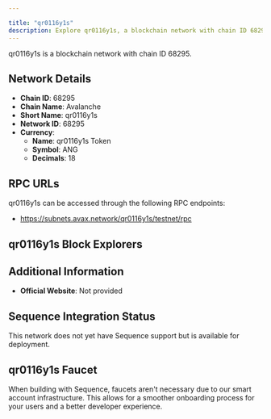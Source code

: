 ```yaml
---

title: "qr0116y1s"
description: Explore qr0116y1s, a blockchain network with chain ID 68295. Learn about its native currency, qr0116y1s Token, and how to interact with the network.
---
```




qr0116y1s is a blockchain network with chain ID 68295.

## Network Details

- **Chain ID**: 68295
- **Chain Name**: Avalanche
- **Short Name**: qr0116y1s
- **Network ID**: 68295
- **Currency**: 
  - **Name**: qr0116y1s Token
  - **Symbol**: ANG
  - **Decimals**: 18

## RPC URLs

qr0116y1s can be accessed through the following RPC endpoints:

- https://subnets.avax.network/qr0116y1s/testnet/rpc

## qr0116y1s Block Explorers



## Additional Information

- **Official Website**: Not provided

## Sequence Integration Status

This network does not yet have Sequence support but is available for deployment.

## qr0116y1s Faucet

When building with Sequence, faucets aren't necessary due to our smart account infrastructure. This allows for a smoother onboarding process for your users and a better developer experience.
